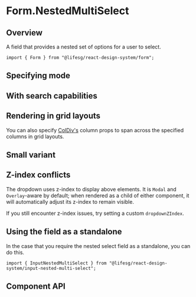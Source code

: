 
<Meta of={FormNestedMultiSelectStories} />

# Form.NestedMultiSelect

## Overview

A field that provides a nested set of options for a user to select.

```tsx
import { Form } from "@lifesg/react-design-system/form";
```

<Canvas of={FormNestedMultiSelectStories.Default} />

## Specifying mode

<Canvas of={FormNestedMultiSelectStories.SpecifyingMode} />

## With search capabilities

<Canvas of={FormNestedMultiSelectStories.WithSearch} />

## Rendering in grid layouts

You can also specify [ColDiv's](/docs/getting-started-layout-column-divs--docs)
column props to span across the specified columns in grid layouts.

<Canvas of={FormNestedMultiSelectStories.RenderingInGridLayout} />

## Small variant

<Canvas of={FormNestedMultiSelectStories.SmallVariant} />

## Z-index conflicts

The dropdown uses z-index to display above elements. It is `Modal` and
`Overlay`-aware by default; when rendered as a child of either component, it
will automatically adjust its z-index to remain visible.

If you still encounter z-index issues, try setting a custom `dropdownZIndex`.

## Using the field as a standalone

In the case that you require the nested select field as a standalone, you can do this.

```tsx
import { InputNestedMultiSelect } from "@lifesg/react-design-system/input-nested-multi-select";
```

<Canvas of={FormNestedMultiSelectStories.StandaloneUsage} />

## Component API

<PropsTable />
